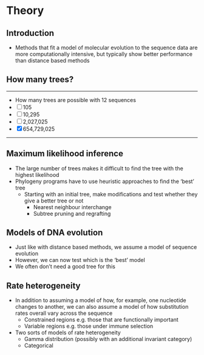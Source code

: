 # Theory

## Introduction

- Methods that fit a model of molecular evolution to the sequence data are more computationally intensive, but typically show better performance than distance based methods

## How many trees?

---

- How many trees are possible with 12 sequences
- [ ] 105
- [ ] 10,295
- [ ] 2,027,025
- [x] 654,729,025

---

## Maximum likelihood inference

- The large number of trees makes it difficult to find the tree with the highest likelihood
- Phylogeny programs have to use heuristic approaches to find the 'best' tree
  - Starting with an initial tree, make modifications and test whether they give a better tree or not
    - Nearest neighbour interchange
    - Subtree pruning and regrafting

## Models of DNA evolution

- Just like with distance based methods, we assume a model of sequence evolution
- However, we can now test which is the 'best' model
- We often don't need a good tree for this

## Rate heterogeneity

- In addition to assuming a model of how, for example, one nucleotide changes to another, we can also assume a model of how substitution rates overall vary across the sequence
  - Constrained regions e.g. those that are functionally important
  - Variable regions e.g. those under immune selection
- Two sorts of models of rate heterogeneity
  - Gamma distribution (possibly with an additional invariant category)
  - Categorical

